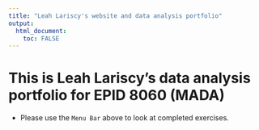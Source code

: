 ```yaml
---
title: "Leah Lariscy's website and data analysis portfolio"
output: 
  html_document:
    toc: FALSE
---
```


# This is Leah Lariscy's data analysis portfolio for EPID 8060 (MADA)

* Please use the `Menu Bar` above to look at completed exercises.

